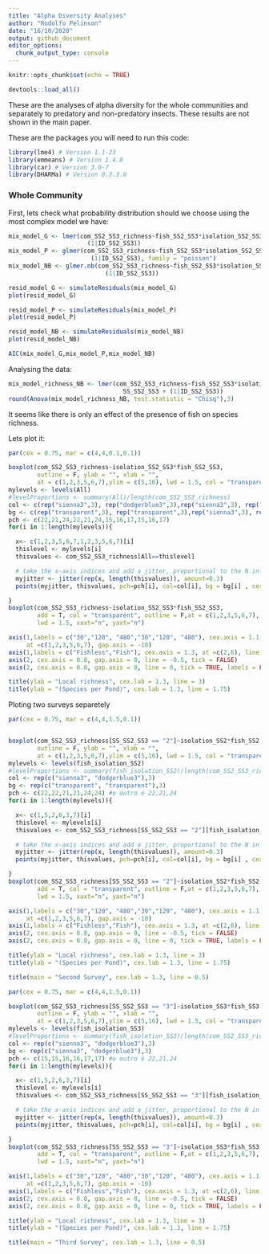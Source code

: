 ```yaml
---
title: "Alpha Diversity Analyses"
author: "Rodolfo Pelinson"
date: "16/10/2020"
output: github_document
editor_options: 
  chunk_output_type: console
---
```


```r
knitr::opts_chunk$set(echo = TRUE)
```


```r
devtools::load_all()
```

These are the analyses of alpha diversity for the whole communities and separately to predatory and non-predatory insects. These results are not shown in the main paper.

These are the packages you will need to run this code:
```r
library(lme4) # Version 1.1-23
library(emmeans) # Version 1.4.8
library(car) # Version 3.0-7
library(DHARMa) # Version 0.3.3.0
```


### Whole Community

First, lets check what probability distribution should we choose using the most complex model we have:
```r
mix_model_G <- lmer(com_SS2_SS3_richness~fish_SS2_SS3*isolation_SS2_SS3*SS_SS2_SS3 +
                      (1|ID_SS2_SS3))
mix_model_P <- glmer(com_SS2_SS3_richness~fish_SS2_SS3*isolation_SS2_SS3*SS_SS2_SS3 +
                       (1|ID_SS2_SS3), family = "poisson")
mix_model_NB <- glmer.nb(com_SS2_SS3_richness~fish_SS2_SS3*isolation_SS2_SS3*SS_SS2_SS3 +
                           (1|ID_SS2_SS3))

resid_model_G <- simulateResiduals(mix_model_G)
plot(resid_model_G)

resid_model_P <- simulateResiduals(mix_model_P)
plot(resid_model_P)

resid_model_NB <- simulateResiduals(mix_model_NB)
plot(resid_model_NB)

AIC(mix_model_G,mix_model_P,mix_model_NB)
```


Analysing the data:
```r
mix_model_richness_NB <- lmer(com_SS2_SS3_richness~fish_SS2_SS3*isolation_SS2_SS3*
                                SS_SS2_SS3 + (1|ID_SS2_SS3))
round(Anova(mix_model_richness_NB, test.statistic = "Chisq"),3)
```
It seems like there is only an effect of the presence of fish on species richness.

Lets plot it:
```r

par(cex = 0.75, mar = c(4,4,0.1,0.1))

boxplot(com_SS2_SS3_richness~isolation_SS2_SS3*fish_SS2_SS3,
        outline = F, ylab = "", xlab = "",
        at = c(1,2,3,5,6,7),ylim = c(5,16), lwd = 1.5, col = "transparent", xaxt="n", yaxt="n")
mylevels <- levels(All)
#levelProportions <- summary(All)/length(com_SS2_SS3_richness)
col <- c(rep("sienna3",3), rep("dodgerblue3",3),rep("sienna3",3), rep("dodgerblue3",3))
bg <- c(rep("transparent",3), rep("transparent",3),rep("sienna3",3), rep("dodgerblue3",3))
pch <- c(22,21,24,22,21,24,15,16,17,15,16,17)
for(i in 1:length(mylevels)){

  x<- c(1,2,3,5,6,7,1,2,3,5,6,7)[i]
  thislevel <- mylevels[i]
  thisvalues <- com_SS2_SS3_richness[All==thislevel]

  # take the x-axis indices and add a jitter, proportional to the N in each level
  myjitter <- jitter(rep(x, length(thisvalues)), amount=0.3)
  points(myjitter, thisvalues, pch=pch[i], col=col[i], bg = bg[i] , cex = 1.5, lwd = 1.5)

}
boxplot(com_SS2_SS3_richness~isolation_SS2_SS3*fish_SS2_SS3,
        add = T, col = "transparent", outline = F,at = c(1,2,3,5,6,7),
        lwd = 1.5, xaxt="n", yaxt="n")

axis(1,labels = c("30","120", "480","30","120", "480"), cex.axis = 1.1,
     at =c(1,2,3,5,6,7), gap.axis = -10)
axis(1,labels = c("Fishless","Fish"), cex.axis = 1.3, at =c(2,6), line = 1.5, tick = F )
axis(2, cex.axis = 0.8, gap.axis = 0, line = -0.5, tick = FALSE)
axis(2, cex.axis = 0.8, gap.axis = 0, line = 0, tick = TRUE, labels = FALSE)

title(ylab = "Local richness", cex.lab = 1.3, line = 3)
title(ylab = "(Species per Pond)", cex.lab = 1.3, line = 1.75)

```

Ploting two surveys separetely
```r
par(cex = 0.75, mar = c(4,4,1.5,0.1))


boxplot(com_SS2_SS3_richness[SS_SS2_SS3 == "2"]~isolation_SS2*fish_SS2,
        outline = F, ylab = "", xlab = "",
        at = c(1,2,3,5,6,7),ylim = c(5,16), lwd = 1.5, col = "transparent", xaxt="n",  yaxt="n")
mylevels <- levels(fish_isolation_SS2)
#levelProportions <- summary(fish_isolation_SS2)/length(com_SS2_SS3_richness[SS_SS2_SS3 == "2"])
col <- rep(c("sienna3", "dodgerblue3"),3)
bg <- rep(c("transparent", "transparent"),3)
pch <- c(22,22,21,21,24,24) #o outro é 22,21,24
for(i in 1:length(mylevels)){

  x<- c(1,5,2,6,3,7)[i]
  thislevel <- mylevels[i]
  thisvalues <- com_SS2_SS3_richness[SS_SS2_SS3 == "2"][fish_isolation_SS2==thislevel]

  # take the x-axis indices and add a jitter, proportional to the N in each level
  myjitter <- jitter(rep(x, length(thisvalues)), amount=0.3)
  points(myjitter, thisvalues, pch=pch[i], col=col[i], bg = bg[i] , cex = 1.5, lwd = 1.5)

}
boxplot(com_SS2_SS3_richness[SS_SS2_SS3 == "2"]~isolation_SS2*fish_SS2,
        add = T, col = "transparent", outline = F,at = c(1,2,3,5,6,7),
        lwd = 1.5, xaxt="n", yaxt="n")

axis(1,labels = c("30","120", "480","30","120", "480"), cex.axis = 1.1,
     at =c(1,2,3,5,6,7), gap.axis = -10)
axis(1,labels = c("Fishless","Fish"), cex.axis = 1.3, at =c(2,6), line = 1.5, tick = F )
axis(2, cex.axis = 0.8, gap.axis = 0, line = -0.5, tick = FALSE)
axis(2, cex.axis = 0.8, gap.axis = 0, line = 0, tick = TRUE, labels = FALSE)

title(ylab = "Local richness", cex.lab = 1.3, line = 3)
title(ylab = "(Species per Pond)", cex.lab = 1.3, line = 1.75)

title(main = "Second Survey", cex.lab = 1.3, line = 0.5)
```


```r
par(cex = 0.75, mar = c(4,4,1.5,0.1))

boxplot(com_SS2_SS3_richness[SS_SS2_SS3 == "3"]~isolation_SS3*fish_SS3,
        outline = F, ylab = "", xlab = "",
        at = c(1,2,3,5,6,7),ylim = c(5,16), lwd = 1.5, col = "transparent", xaxt="n", yaxt="n")
mylevels <- levels(fish_isolation_SS3)
#levelProportions <- summary(fish_isolation_SS3)/length(com_SS2_SS3_richness[SS_SS2_SS3 == "2"])
col <- rep(c("sienna3", "dodgerblue3"),3)
bg <- rep(c("sienna3", "dodgerblue3"),3)
pch <- c(15,15,16,16,17,17) #o outro é 22,21,24
for(i in 1:length(mylevels)){

  x<- c(1,5,2,6,3,7)[i]
  thislevel <- mylevels[i]
  thisvalues <- com_SS2_SS3_richness[SS_SS2_SS3 == "3"][fish_isolation_SS3==thislevel]

  # take the x-axis indices and add a jitter, proportional to the N in each level
  myjitter <- jitter(rep(x, length(thisvalues)), amount=0.3)
  points(myjitter, thisvalues, pch=pch[i], col=col[i], bg = bg[i] , cex = 1.5, lwd = 1.5)

}
boxplot(com_SS2_SS3_richness[SS_SS2_SS3 == "3"]~isolation_SS3*fish_SS3,
        add = T, col = "transparent", outline = F,at = c(1,2,3,5,6,7),
        lwd = 1.5, xaxt="n", yaxt="n")

axis(1,labels = c("30","120", "480","30","120", "480"), cex.axis = 1.1,
     at =c(1,2,3,5,6,7), gap.axis = -10)
axis(1,labels = c("Fishless","Fish"), cex.axis = 1.3, at =c(2,6), line = 1.5, tick = F )
axis(2, cex.axis = 0.8, gap.axis = 0, line = -0.5, tick = FALSE)
axis(2, cex.axis = 0.8, gap.axis = 0, line = 0, tick = TRUE, labels = FALSE)

title(ylab = "Local richness", cex.lab = 1.3, line = 3)
title(ylab = "(Species per Pond)", cex.lab = 1.3, line = 1.75)

title(main = "Third Survey", cex.lab = 1.3, line = 0.5)

```


